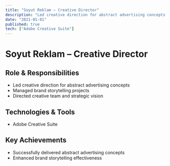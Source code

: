 ```yaml
---
title: "Soyut Reklam – Creative Director"
description: "Led creative direction for abstract advertising concepts and brand storytelling."
date: "2021-01-01"
published: true
tech: ["Adobe Creative Suite"]
---
```


# Soyut Reklam – Creative Director

## Role & Responsibilities
- Led creative direction for abstract advertising concepts
- Managed brand storytelling projects
- Directed creative team and strategic vision

## Technologies & Tools
- Adobe Creative Suite

## Key Achievements
- Successfully delivered abstract advertising concepts
- Enhanced brand storytelling effectiveness 